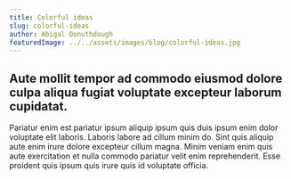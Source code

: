 ```yaml
---
title: Colorful ideas
slug: colorful-ideas
author: Abigal Donuthdough
featuredImage: ../../assets/images/blog/colorful-ideas.jpg
---
```


## Aute mollit tempor ad commodo eiusmod dolore culpa aliqua fugiat voluptate excepteur laborum cupidatat.

Pariatur enim est pariatur ipsum aliquip ipsum quis duis ipsum enim dolor voluptate elit laboris. Laboris labore ad cillum minim do. Sint quis aliquip aute enim irure dolore excepteur cillum magna. Minim veniam enim quis aute exercitation et nulla commodo pariatur velit enim reprehenderit. Esse proident quis ipsum quis irure quis id voluptate officia.
